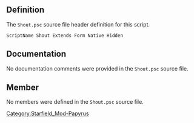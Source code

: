 {{Script_Object_Summary
| title = Shout
| name = [[SFM:Script-Shout|Shout]]
| extends = [[SFM:Script-Form|Form]] → [[SFM:Script-ScriptObject|ScriptObject]]
| flags = Native, Hidden
}}


== Definition ==
The <code>Shout.psc</code> source file header definition for this script.

<source lang="papyrus">
ScriptName Shout Extends Form Native Hidden
</source>


== Documentation ==
No documentation comments were provided in the <code>Shout.psc</code> source file.


== Member ==
No members were defined in the <code>Shout.psc</code> source file.


[[Category:Starfield_Mod-Papyrus]]
